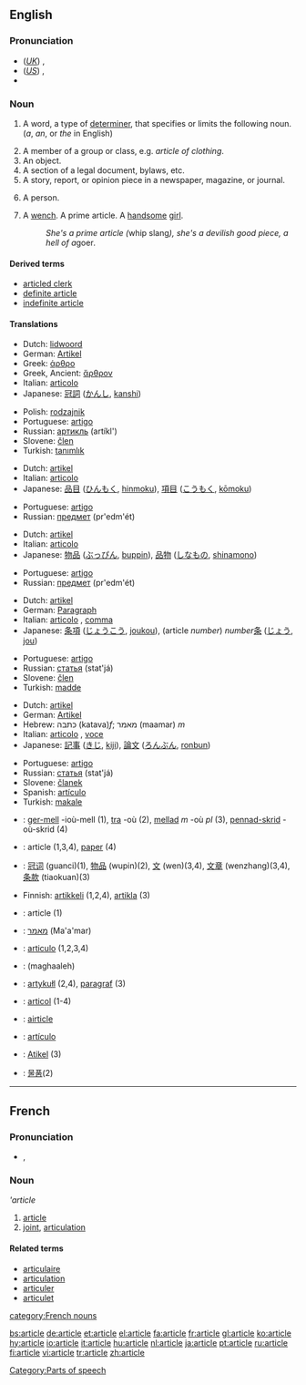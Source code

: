 ==English==

===Pronunciation===
*(''[[Received Pronunciation|UK]]'') {{IPA|/ˈɑːtɪkəl/}}, {{SAMPA|/"A:tIk@l/}}
*(''[[General American|US]]'') {{IPA|/ˈɑrtɪkəl/}}, {{SAMPA|/"Ar`tIk@l/}}
*{{rhymes|ɑː(r)tɪkəl}}

===Noun===
{{en-noun}}

<!-- these defs are definitely in the wrong order! -->
# {{context|grammar}} A word, a type of [[determiner]], that specifies or limits the following noun. (''a'', ''an'', or ''the'' in English)
# A member of a group or class, e.g. ''article of clothing''.
# An object.
# A section of a legal document, bylaws, etc.
# A story, report, or opinion piece in a newspaper, magazine, or journal.
# {{context|derogatory}} A person.
# {{vulgar}} A [[wench]]. A prime article. A [[handsome]] [[girl]].  
#: ''She's a prime article (''whip slang''), she's a devilish good piece, a hell of a ''goer''.''

====Derived terms====
*[[articled clerk]]
*[[definite article]]
*[[indefinite article]]

====Translations====
{{trans-top|determiner, that specifies the noun}}
*Dutch: [[lidwoord]] {{n}}
*German: [[Artikel]] {{m}}
*Greek: [[άρθρο]] {{n}}
*Greek, Ancient: [[ἄρθρον]] {{n}}
*Italian: [[articolo]] {{m}}
*Japanese: [[冠詞]] ([[かんし]], [[kanshi]])
{{trans-mid}}
*Polish: [[rodzajnik]] {{m}}
*Portuguese: [[artigo]] {{m}}
*Russian: [[артикль]] (artíkl') {{m}}
*Slovene: [[člen]] {{m}}
*Turkish: [[tanımlık]]
{{trans-bottom}}

{{trans-top|member of a group or class}}
*Dutch: [[artikel]] {{n}}
*Italian: [[articolo]] {{m}}
*Japanese: [[品目]] ([[ひんもく]], [[hinmoku]]), [[項目]] ([[こうもく]], [[kōmoku]])
{{trans-mid}}
*Portuguese: [[artigo]] {{m}}
*Russian: [[предмет]] (pr'edm'ét) {{m}}
{{trans-bottom}}

{{trans-top|object}}
*Dutch: [[artikel]] {{n}}
*Italian: [[articolo]] {{m}}
*Japanese: [[物品]] ([[ぶっぴん]], [[buppin]]), [[品物]] ([[しなもの]], [[shinamono]])
{{trans-mid}}
*Portuguese: [[artigo]] {{m}}
*Russian: [[предмет]] (pr'edm'ét) {{m}}
{{trans-bottom}}

{{trans-top|section of a legal document}}
*Dutch: [[artikel]] {{n}}
*German: [[Paragraph]] {{m}}
*Italian: [[articolo]] {{m}}, [[comma]] {{m}}
*Japanese: [[条項]] ([[じょうこう]], [[joukou]]), (article ''number'') ''number''[[条]] ([[じょう]], [[jou]])
{{trans-mid}}
*Portuguese: [[artigo]] {{m}}
*Russian: [[статья]] (stat'já) {{f}}
*Slovene: [[člen]] {{m}}
*Turkish: [[madde]]
{{trans-bottom}}

{{trans-top|story, report, or opinion piece}}
*Dutch: [[artikel]] {{n}}
*German: [[Artikel]] {{m}}
*Hebrew: כתבה (katava)'' f''; מאמר (maamar) ''m''
*Italian: [[articolo]] {{m}}, [[voce]] {{f}}
*Japanese: [[記事]] ([[きじ]], [[kiji]]), [[論文]] ([[ろんぶん]], [[ronbun]])
{{trans-mid}}
*Portuguese: [[artigo]] {{m}}
*Russian: [[статья]] (stat'já) {{f}}
*Slovene: [[članek]] {{m}}
*Spanish: [[artículo]] {{m}}
*Turkish: [[makale]]
{{trans-bottom}}

{{checktrans}}
*{{ttbc|Breton}}: [[ger-mell]] {{m}} -ioù-mell {{p}} (1), [[tra]] {{f}} -où {{p}} (2), [[mellad]] ''m'' -où ''pl'' (3), [[pennad-skrid]] {{m}} -où-skrid {{p}} (4)
*{{ttbc|Catalan}}: article {{m}} (1,3,4), [[paper]] {{m}} (4)
*{{ttbc|Chinese}}: [[冠词]] (guanci)(1), [[物品]] (wupin)(2), [[文]] (wen)(3,4), [[文章]] (wenzhang)(3,4), [[条款]] (tiaokuan)(3)
*Finnish: [[artikkeli]] (1,2,4), [[artikla]] (3)
*{{ttbc|French}}: article {{m}} (1)
*{{ttbc|Hebrew}}: [[מאמר]] (Ma'a'mar) {{m}}
*{{ttbc|Interlingua}}: [[articulo]] (1,2,3,4)
*{{ttbc|Persian}}: {{FAchar|[[مقاله]]}} (maghaaleh)
*{{ttbc|Polish}}: [[artykułl]] {{m}} (2,4), [[paragraf]] {{m}} (3)
*{{ttbc|Romanian}}: [[articol]] {{n}} (1-4)
*{{ttbc|Scots}}: [[airticle]]
*{{ttbc|Spanish}}: [[artículo]] {{m}}
*{{ttbc|Tok Pisin}}: [[Atikel]] (3)
*{{ttbc|Korean}}: [[물품]](2)

[[Category:Parts of speech]]

----

==French==

===Pronunciation===
*{{IPA|/aʁ.tikl/}}, {{SAMPA|/aR.tikl/}}

===Noun===
'''article'' {{m}}

# [[#English|article]]
# [[joint]], [[articulation]]

====Related terms====
*[[articulaire]]
*[[articulation#French|articulation]]
*[[articuler]]
*[[articulet]]

[[category:French nouns]]

[[bs:article]]
[[de:article]]
[[et:article]]
[[el:article]]
[[fa:article]]
[[fr:article]]
[[gl:article]]
[[ko:article]]
[[hy:article]]
[[io:article]]
[[it:article]]
[[hu:article]]
[[nl:article]]
[[ja:article]]
[[pt:article]]
[[ru:article]]
[[fi:article]]
[[vi:article]]
[[tr:article]]
[[zh:article]]